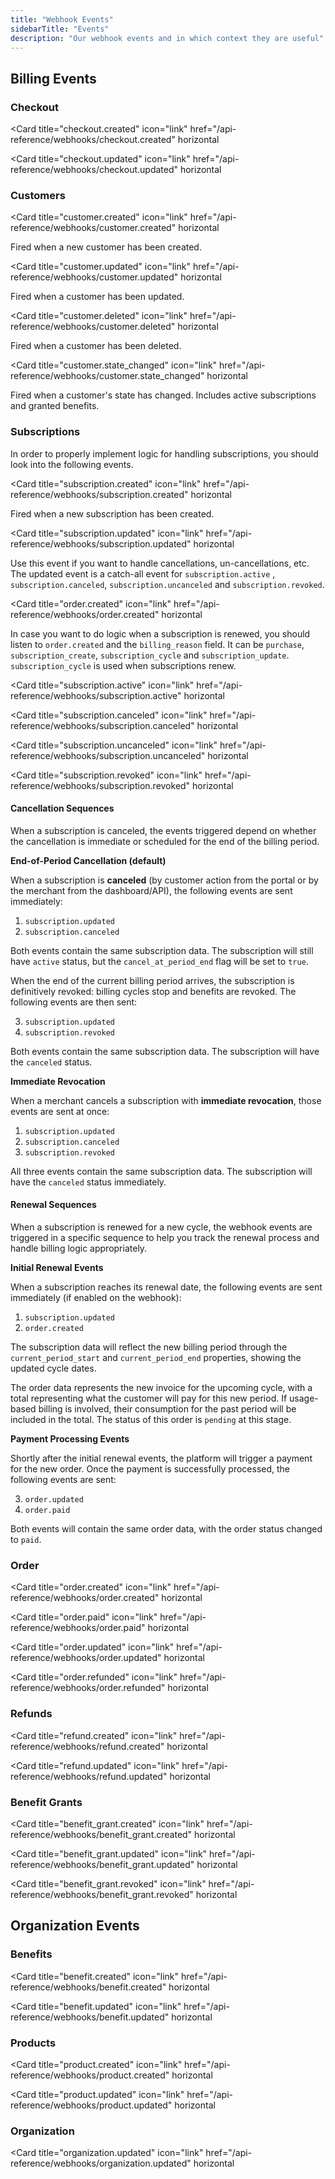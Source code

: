 ```yaml
---
title: "Webhook Events"
sidebarTitle: "Events"
description: "Our webhook events and in which context they are useful"
---
```


## Billing Events

### Checkout

<Card
  title="checkout.created"
  icon="link"
  href="/api-reference/webhooks/checkout.created"
  horizontal
></Card>

<Card
  title="checkout.updated"
  icon="link"
  href="/api-reference/webhooks/checkout.updated"
  horizontal
></Card>

### Customers

<Card
  title="customer.created"
  icon="link"
  href="/api-reference/webhooks/customer.created"
  horizontal
>
  Fired when a new customer has been created.
</Card>

<Card
  title="customer.updated"
  icon="link"
  href="/api-reference/webhooks/customer.updated"
  horizontal
>
  Fired when a customer has been updated.
</Card>

<Card
  title="customer.deleted"
  icon="link"
  href="/api-reference/webhooks/customer.deleted"
  horizontal
>
  Fired when a customer has been deleted.
</Card>

<Card
  title="customer.state_changed"
  icon="link"
  href="/api-reference/webhooks/customer.state_changed"
  horizontal
>
  Fired when a customer's state has changed. Includes active subscriptions and
  granted benefits.
</Card>

### Subscriptions

In order to properly implement logic for handling subscriptions, you should look into the following events.

<Card
  title="subscription.created"
  icon="link"
  href="/api-reference/webhooks/subscription.created"
  horizontal
>
  Fired when a new subscription has been created.
</Card>

<Card
  title="subscription.updated"
  icon="link"
  href="/api-reference/webhooks/subscription.updated"
  horizontal
>
  Use this event if you want to handle cancellations, un-cancellations, etc. The
  updated event is a catch-all event for `subscription.active` ,
  `subscription.canceled`, `subscription.uncanceled` and `subscription.revoked`.
</Card>

<Card
  title="order.created"
  icon="link"
  href="/api-reference/webhooks/order.created"
  horizontal
>
  In case you want to do logic when a subscription is renewed, you should listen
  to `order.created` and the `billing_reason` field. It can be `purchase`,
  `subscription_create`, `subscription_cycle` and `subscription_update`.
  `subscription_cycle` is used when subscriptions renew.
</Card>

<Card
  title="subscription.active"
  icon="link"
  href="/api-reference/webhooks/subscription.active"
  horizontal
></Card>

<Card
  title="subscription.canceled"
  icon="link"
  href="/api-reference/webhooks/subscription.canceled"
  horizontal
></Card>

<Card
  title="subscription.uncanceled"
  icon="link"
  href="/api-reference/webhooks/subscription.uncanceled"
  horizontal
></Card>

<Card
  title="subscription.revoked"
  icon="link"
  href="/api-reference/webhooks/subscription.revoked"
  horizontal
></Card>

#### Cancellation Sequences

When a subscription is canceled, the events triggered depend on whether the cancellation is immediate or scheduled for the end of the billing period.

**End-of-Period Cancellation (default)**

When a subscription is **canceled** (by customer action from the portal or by the merchant from the dashboard/API), the following events are sent immediately:

1. `subscription.updated`
2. `subscription.canceled`

Both events contain the same subscription data. The subscription will still have `active` status, but the `cancel_at_period_end` flag will be set to `true`.

When the end of the current billing period arrives, the subscription is definitively revoked: billing cycles stop and benefits are revoked. The following events are then sent:

3. `subscription.updated`
4. `subscription.revoked`

Both events contain the same subscription data. The subscription will have the `canceled` status.

**Immediate Revocation**

When a merchant cancels a subscription with **immediate revocation**, those events are sent at once:

1. `subscription.updated`
2. `subscription.canceled`
3. `subscription.revoked`

All three events contain the same subscription data. The subscription will have the `canceled` status immediately.

#### Renewal Sequences

When a subscription is renewed for a new cycle, the webhook events are triggered in a specific sequence to help you track the renewal process and handle billing logic appropriately.

**Initial Renewal Events**

When a subscription reaches its renewal date, the following events are sent immediately (if enabled on the webhook):

1. `subscription.updated`
2. `order.created`

The subscription data will reflect the new billing period through the `current_period_start` and `current_period_end` properties, showing the updated cycle dates.

The order data represents the new invoice for the upcoming cycle, with a total representing what the customer will pay for this new period. If usage-based billing is involved, their consumption for the past period will be included in the total. The status of this order is `pending` at this stage.

**Payment Processing Events**

Shortly after the initial renewal events, the platform will trigger a payment for the new order. Once the payment is successfully processed, the following events are sent:

3. `order.updated`
4. `order.paid`

Both events will contain the same order data, with the order status changed to `paid`.

### Order

<Card
  title="order.created"
  icon="link"
  href="/api-reference/webhooks/order.created"
  horizontal
></Card>
<Card
  title="order.paid"
  icon="link"
  href="/api-reference/webhooks/order.paid"
  horizontal
></Card>
<Card
  title="order.updated"
  icon="link"
  href="/api-reference/webhooks/order.updated"
  horizontal
></Card>
<Card
  title="order.refunded"
  icon="link"
  href="/api-reference/webhooks/order.refunded"
  horizontal
></Card>

### Refunds

<Card
  title="refund.created"
  icon="link"
  href="/api-reference/webhooks/refund.created"
  horizontal
></Card>
<Card
  title="refund.updated"
  icon="link"
  href="/api-reference/webhooks/refund.updated"
  horizontal
></Card>

### Benefit Grants

<Card
  title="benefit_grant.created"
  icon="link"
  href="/api-reference/webhooks/benefit_grant.created"
  horizontal
></Card>
<Card
  title="benefit_grant.updated"
  icon="link"
  href="/api-reference/webhooks/benefit_grant.updated"
  horizontal
></Card>
<Card
  title="benefit_grant.revoked"
  icon="link"
  href="/api-reference/webhooks/benefit_grant.revoked"
  horizontal
></Card>

## Organization Events

### Benefits

<Card
  title="benefit.created"
  icon="link"
  href="/api-reference/webhooks/benefit.created"
  horizontal
></Card>
<Card
  title="benefit.updated"
  icon="link"
  href="/api-reference/webhooks/benefit.updated"
  horizontal
></Card>

### Products

<Card
  title="product.created"
  icon="link"
  href="/api-reference/webhooks/product.created"
  horizontal
></Card>
<Card
  title="product.updated"
  icon="link"
  href="/api-reference/webhooks/product.updated"
  horizontal
></Card>

### Organization

<Card
  title="organization.updated"
  icon="link"
  href="/api-reference/webhooks/organization.updated"
  horizontal
></Card>
